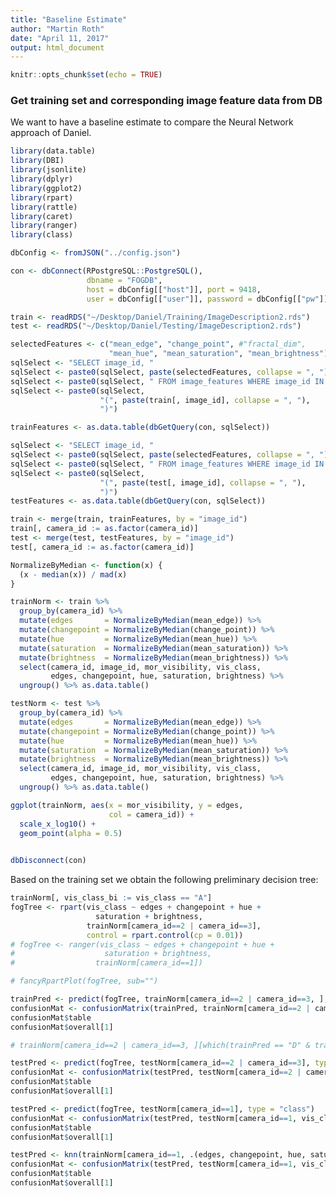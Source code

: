 ```yaml
---
title: "Baseline Estimate"
author: "Martin Roth"
date: "April 11, 2017"
output: html_document
---
```


```r
knitr::opts_chunk$set(echo = TRUE)
```

### Get training set and corresponding image feature data from DB

We want to have a baseline estimate to compare the Neural Network approach of
Daniel.

```r
library(data.table)
library(DBI)
library(jsonlite)
library(dplyr)
library(ggplot2)
library(rpart)
library(rattle)
library(caret)
library(ranger)
library(class)
```

```r
dbConfig <- fromJSON("../config.json")

con <- dbConnect(RPostgreSQL::PostgreSQL(),
                 dbname = "FOGDB",
                 host = dbConfig[["host"]], port = 9418,
                 user = dbConfig[["user"]], password = dbConfig[["pw"]])

```

```r
train <- readRDS("~/Desktop/Daniel/Training/ImageDescription2.rds")
test <- readRDS("~/Desktop/Daniel/Testing/ImageDescription2.rds")
```

```r
selectedFeatures <- c("mean_edge", "change_point", #"fractal_dim",
                      "mean_hue", "mean_saturation", "mean_brightness")
sqlSelect <- "SELECT image_id, "
sqlSelect <- paste0(sqlSelect, paste(selectedFeatures, collapse = ", "))
sqlSelect <- paste0(sqlSelect, " FROM image_features WHERE image_id IN ")
sqlSelect <- paste0(sqlSelect,
                    "(", paste(train[, image_id], collapse = ", "),
                    ")")

trainFeatures <- as.data.table(dbGetQuery(con, sqlSelect))

sqlSelect <- "SELECT image_id, "
sqlSelect <- paste0(sqlSelect, paste(selectedFeatures, collapse = ", "))
sqlSelect <- paste0(sqlSelect, " FROM image_features WHERE image_id IN ")
sqlSelect <- paste0(sqlSelect,
                    "(", paste(test[, image_id], collapse = ", "),
                    ")")
testFeatures <- as.data.table(dbGetQuery(con, sqlSelect))
```

```r
train <- merge(train, trainFeatures, by = "image_id")
train[, camera_id := as.factor(camera_id)]
test <- merge(test, testFeatures, by = "image_id")
test[, camera_id := as.factor(camera_id)]
```

```r

NormalizeByMedian <- function(x) {
  (x - median(x)) / mad(x)
}

trainNorm <- train %>% 
  group_by(camera_id) %>%
  mutate(edges       = NormalizeByMedian(mean_edge)) %>%
  mutate(changepoint = NormalizeByMedian(change_point)) %>%
  mutate(hue         = NormalizeByMedian(mean_hue)) %>%
  mutate(saturation  = NormalizeByMedian(mean_saturation)) %>%
  mutate(brightness  = NormalizeByMedian(mean_brightness)) %>%
  select(camera_id, image_id, mor_visibility, vis_class,
         edges, changepoint, hue, saturation, brightness) %>%
  ungroup() %>% as.data.table()

testNorm <- test %>% 
  group_by(camera_id) %>%
  mutate(edges       = NormalizeByMedian(mean_edge)) %>%
  mutate(changepoint = NormalizeByMedian(change_point)) %>%
  mutate(hue         = NormalizeByMedian(mean_hue)) %>%
  mutate(saturation  = NormalizeByMedian(mean_saturation)) %>%
  mutate(brightness  = NormalizeByMedian(mean_brightness)) %>%
  select(camera_id, image_id, mor_visibility, vis_class,
         edges, changepoint, hue, saturation, brightness) %>%
  ungroup() %>% as.data.table()

ggplot(trainNorm, aes(x = mor_visibility, y = edges,
                      col = camera_id)) +
  scale_x_log10() +
  geom_point(alpha = 0.5)
  
```


```r
dbDisconnect(con)
```

Based on the training set we obtain the following preliminary decision tree:
```r
trainNorm[, vis_class_bi := vis_class == "A"]
fogTree <- rpart(vis_class ~ edges + changepoint + hue +
                   saturation + brightness,
                 trainNorm[camera_id==2 | camera_id==3],
                 control = rpart.control(cp = 0.01))
# fogTree <- ranger(vis_class ~ edges + changepoint + hue +
#                    saturation + brightness,
#                  trainNorm[camera_id==1])
```

```r
# fancyRpartPlot(fogTree, sub="")
```

```r
trainPred <- predict(fogTree, trainNorm[camera_id==2 | camera_id==3, ], type = "class")
confusionMat <- confusionMatrix(trainPred, trainNorm[camera_id==2 | camera_id==3, vis_class])
confusionMat$table
confusionMat$overall[1]

# trainNorm[camera_id==2 | camera_id==3, ][which(trainPred == "D" & trainNorm[camera_id==2 | camera_id==3, vis_class] == "A"), image_id]
```

```r
testPred <- predict(fogTree, testNorm[camera_id==2 | camera_id==3], type = "class")
confusionMat <- confusionMatrix(testPred, testNorm[camera_id==2 | camera_id==3, vis_class])
confusionMat$table
confusionMat$overall[1]
```

```r
testPred <- predict(fogTree, testNorm[camera_id==1], type = "class")
confusionMat <- confusionMatrix(testPred, testNorm[camera_id==1, vis_class])
confusionMat$table
confusionMat$overall[1]
```

```r
testPred <- knn(trainNorm[camera_id==1, .(edges, changepoint, hue, saturation, brightness)], testNorm[camera_id==1, .(edges, changepoint, hue, saturation, brightness)], trainNorm[camera_id==1, vis_class])
confusionMat <- confusionMatrix(testPred, testNorm[camera_id==1, vis_class])
confusionMat$table
confusionMat$overall[1]
```
